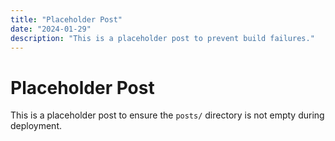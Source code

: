 ```yaml
---
title: "Placeholder Post"
date: "2024-01-29"
description: "This is a placeholder post to prevent build failures."
---
```


# Placeholder Post

This is a placeholder post to ensure the `posts/` directory is not empty during deployment.
